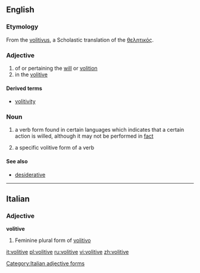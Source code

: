 ==English==

===Etymology===

From the {{etyl|ML.}} [[volitivus]], a Scholastic translation of the {{etyl|el}} [[θελητικός]].

===Adjective===
{{en-adj|-}}

# of or pertaining the [[will]] or [[volition]]
# in the [[#Noun|volitive]]

====Derived terms====
* [[volitivity]]

===Noun===
{{en-noun}}

# {{context|not countable}} a verb form found in certain languages which indicates that a certain action is willed, although it may not be performed in [[fact]]
# a specific volitive form of a verb

====See also====
* [[desiderative]]

----

==Italian==

===Adjective===
'''volitive''' {{f}}

# Feminine plural form of [[volitivo]]

[[Category:Italian adjective forms]]

[[it:volitive]]
[[pl:volitive]]
[[ru:volitive]]
[[vi:volitive]]
[[zh:volitive]]